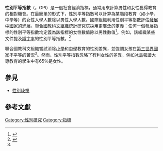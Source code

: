 '''性別平等指數'''（{{lang|en|Gender Parity Index}}，GPI）是一個社會經濟指標，通常用來計算男性和女性獲得教育的相對機會。在最簡單的形式下，性別平等指數可以計算為某階段教育（如小學、中學等）的女性入學人數除以男性入學人數。國際組織利用性別平等指數評估[[發展中國家|發展中國家]]的進展。[[聯合國教科文組織|聯合國教科文組織]]統計研究院採用更廣泛的定義︰任何一個發展指標的性別平等指數均定義為該指標的女性數值除以男性數值<ref name="#1">{{cite web|url=http://www.unescobkk.org/fileadmin/user_upload/aims/Pattaya_SCB_Jun05/Gender_Parity_Index_-_Michael_Koronkiewicz.pdf|title=Gender Parity Index|last=Koronkiewicz|first=Michael|publisher=UNESCO Bangkok|accessdate=2008-11-26|archive-date=2017-11-17|archive-url=https://web.archive.org/web/20171117223020/http://www.unescobkk.org/fileadmin/user_upload/aims/Pattaya_SCB_Jun05/Gender_Parity_Index_-_Michael_Koronkiewicz.pdf|dead-url=no}}</ref>。例如，該組織某些文件提及[[識字率|識字率]]的性別平等指數。<ref>{{cite web|url=http://unesdoc.unesco.org/images/0014/001472/147259M.pdf|title=Education for All (EFA) in least developed countries|date=2006|publisher=UNESCO|accessdate=2008-11-26|archive-date=2016-03-03|archive-url=https://web.archive.org/web/20160303182316/http://unesdoc.unesco.org/images/0014/001472/147259M.pdf|dead-url=no}}</ref>

聯合國教科文組織嘗試消除[[小學|小學]]和[[中學|中學]]教育的性別差異，並強調女孩在[[第三世界國家|第三世界國家]]不平等的苦況<ref name="#1"/>。然而，性別平等指數忽略了有利女性的差異，例如[[冰島|冰島]]報讀大專教育的學生中有65％是女性。

==參見==
*[[性別歧視|性別歧視]]

==參考文獻==
{{reflist}}

{{sociology-stub}}

[[Category:性別研究|Category:性別研究]]
[[Category:指標|Category:指標]]